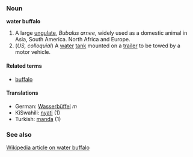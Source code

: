 ===Noun===
'''water buffalo'''

# A large [[ungulate]], ''Bubalus arnee'', widely used as a domestic animal in Asia, South America. North Africa and Europe.
# (''US, colloquial'') A [[water]] [[tank]] mounted on a [[trailer]] to be towed by a motor vehicle.

====Related terms====
*[[buffalo]]

====Translations====
*German: [[Wasserbüffel]] ''m''
*KiSwahili: [[nyati]] (1)
*Turkish: [[manda]] (1)

===See also===
[[w:water buffalo|Wikipedia article on water buffalo]]